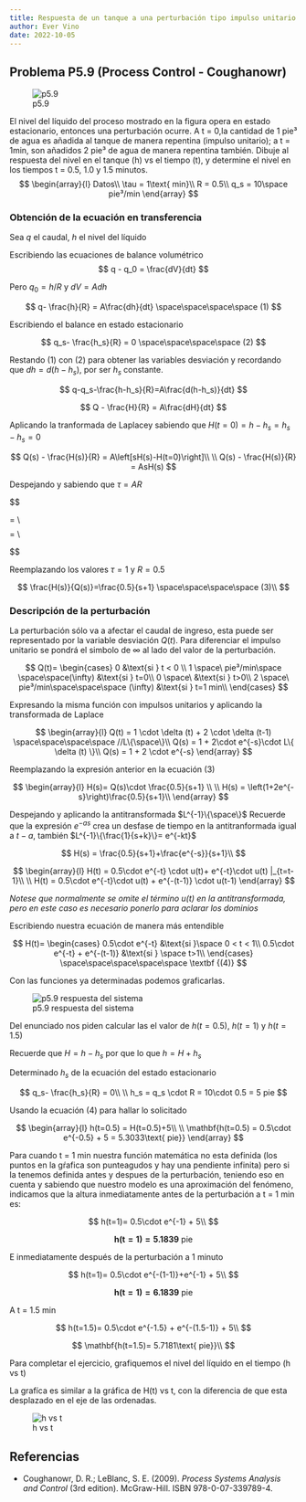 ```yaml
---
title: Respuesta de un tanque a una perturbación tipo impulso unitario
author: Ever Vino
date: 2022-10-05
---
```



## Problema P5.9 (Process Control - Coughanowr)

![p5.9](./images/p5.9-coughanowr/control1.png)

El nivel del líquido del proceso mostrado en la figura opera en estado estacionario, entonces una perturbación ocurre. A t = 0,la cantidad de 1 pie³ de agua es añadida al tanque de manera repentina (impulso unitario); a t = 1min, son añadidos 2 pie³ de agua de manera repentina también. Dibuje al respuesta del nivel en el tanque (h) vs el tiempo (t), y determine el nivel en los tiempos t = 0.5, 1.0 y 1.5 minutos.
$$
\begin{array}{l}
Datos\\
\tau = 1\text{ min}\\
R = 0.5\\
q_s = 10\space pie³/min
\end{array}
$$

### Obtención de la ecuación en transferencia

Sea $q$ el caudal, $h$ el nivel del líquido

Escribiendo las ecuaciones de balance volumétrico
$$
q - q_0 = \frac{dV}{dt}
$$

Pero $q_0 = h/R$ y  $dV = Adh$

$$
q- \frac{h}{R} = A\frac{dh}{dt} \space\space\space\space (1)
$$

Escribiendo el balance en estado estacionario

$$
q_s- \frac{h_s}{R} = 0 \space\space\space\space (2)
$$

Restando (1) con (2) para obtener las variables desviación y recordando que $dh=d(h-h_s)$, por ser $h_s$ constante.

$$
q-q_s-\frac{h-h_s}{R}=A\frac{d(h-h_s)}{dt}
$$

$$
Q - \frac{H}{R} = A\frac{dH}{dt}
$$

Aplicando la tranformada de Laplacey sabiendo que $H(t=0)= h-h_s=h_s-h_s=0$

$$
Q(s) - \frac{H(s)}{R} = A\left[sH(s)-H(t=0)\right]\\
\\
Q(s) - \frac{H(s)}{R} = AsH(s)
$$

Despejando y sabiendo que $\tau=AR$

$$

\frac{H(s)}{Q(s)}=\frac{R}{ARs+1} \\
$$
$$
\frac{H(s)}{Q(s)}=\frac{R}{\tau s+1} \\

$$

Reemplazando los valores $\tau = 1$ y $R=0.5$

$$
\frac{H(s)}{Q(s)}=\frac{0.5}{s+1} \space\space\space\space (3)\\
$$

### Descripción de la perturbación

La perturbación sólo va a afectar el caudal de ingreso, esta puede ser representado por la variable desviación $Q(t)$. Para diferenciar el impulso unitario se pondrá el simbolo de $\infty$ al lado del valor de la perturbación.

$$
Q(t)=
\begin{cases}
   0 &\text{si } t < 0 \\
   1 \space\ pie³/min\space \space\space(\infty) &\text{si } t=0\\
   0 \space\  &\text{si } t>0\\
   2 \space\ pie³/min\space\space\space (\infty) &\text{si } t=1 min\\
\end{cases}
$$

Expresando la misma función con impulsos unitarios y aplicando la transformada de Laplace

$$
\begin{array}{l}
Q(t) = 1 \cdot \delta (t) + 2 \cdot \delta (t-1) \space\space\space\space //L\{\space\}\\
Q(s) = 1 + 2\cdot e^{-s}\cdot L\{ \delta (t) \}\\
Q(s) = 1 + 2 \cdot e^{-s}
\end{array}
$$

Reemplazando la expresión anterior en la ecuación (3)

$$
\begin{array}{l}
H(s)= Q(s)\cdot \frac{0.5}{s+1} \\
\\
H(s) = \left(1+2e^{-s}\right)\frac{0.5}{s+1}\\
\end{array}
$$

Despejando y aplicando la antitransformada $L^{-1}\{\space\}$
Recuerde que la expresión $e^{-as}$ crea un desfase de tiempo en la antitranformada igual a $t-a$, también $L^{-1}\{\frac{1}{s+k}\}= e^{-kt}$

$$
H(s) = \frac{0.5}{s+1}+\frac{e^{-s}}{s+1}\\
$$

$$
\begin{array}{l}
H(t) = 0.5\cdot e^{-t} \cdot u(t)+ e^{-t}\cdot u(t) |_{t=t-1}\\
\\
H(t) = 0.5\cdot e^{-t}\cdot u(t) + e^{-(t-1)} \cdot u(t-1)
\end{array}
$$

_Notese que normalmente se omite el término $u(t)$ en la antitransformada, pero en este caso es necesario ponerlo para aclarar los dominios_

Escribiendo nuestra ecuación de manera más entendible

$$
H(t)=
\begin{cases}
   0.5\cdot e^{-t} &\text{si }\space 0 < t < 1\\
   0.5\cdot e^{-t} + e^{-(t-1)} &\text{si } \space t>1\\
\end{cases} \space\space\space\space\space \textbf {(4)}
$$

Con las funciones ya determinadas podemos graficarlas.


![p5.9 respuesta del sistema](./images/p5.9-coughanowr/p5.9r.png)

Del enunciado nos piden calcular las el valor de $h(t=0.5)$, $h(t=1)$ y $h(t=1.5)$

Recuerde que $H = h-h_s$ por que lo que $h=H+h_s$

Determinado $h_s$ de la ecuación del estado estacionario

$$
q_s- \frac{h_s}{R} = 0\\
\\
h_s = q_s \cdot R = 10\cdot 0.5 = 5 pie
$$

Usando la ecuación (4) para hallar lo solicitado

$$
\begin{array}{l}
h(t=0.5) = H(t=0.5)+5\\
\\
\mathbf{h(t=0.5) = 0.5\cdot e^{-0.5} + 5 = 5.3033\text{ pie}}
\end{array}
$$

Para cuando t = 1 min nuestra función matemática no esta definida (los puntos en la gŕafica son punteagudos y hay una pendiente infinita) pero si la tenemos definida antes y despues de la perturbación, teniendo eso en cuenta y sabiendo que nuestro modelo es una aproximación del fenómeno, indicamos que la altura inmediatamente antes de la perturbación a t = 1 min es:

$$
h(t=1)= 0.5\cdot e^{-1} + 5\\
$$

$$
\mathbf{h(t=1)=5.1839\text{ pie}}
$$

E inmediatamente después de la perturbación a 1 minuto

$$
h(t=1)= 0.5\cdot e^{-(1-1)}+e^{-1} + 5\\
$$

$$
\mathbf{h(t=1) = 6.1839\text{ pie}}
$$

A t = 1.5 min

$$
h(t=1.5)= 0.5\cdot e^{-1.5} + e^{-(1.5-1)} + 5\\
$$

$$
\mathbf{h(t=1.5)= 5.7181\text{ pie}}\\
$$

Para completar el ejercicio, grafiquemos el nivel del líquido en el tiempo (h vs t)

La grafíca es similar a la gráfica de H(t) vs t, con la diferencia de que esta desplazado en el eje de las ordenadas.

![h vs t](./images/p5.9-coughanowr/hvst.png)

## Referencias

* Coughanowr, D. R.; LeBlanc, S. E. (2009). _Process Systems Analysis and Control_ (3rd edition). McGraw-Hill. ISBN 978-0-07-339789-4.
